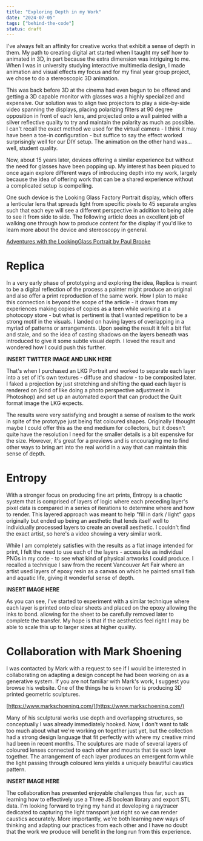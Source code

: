 ```yaml
---
title: "Exploring Depth in my Work"
date: "2024-07-05"
tags: ["behind-the-code"]
status: draft
---
```


I've always felt an affinity for creative works that exhibit a sense of depth in them. My path to creating digital art started when I taught my self how to animated in 3D, in part because the extra dimension was intriguing to me. When I was in university studying interactive multimedia design, I made animation and visual effects my focus and for my final year group project, we chose to do a stereoscopic 3D animation.

<ImageEmbed
    src="exploring-depth-stereoscopy.jpg"
    alt="University Final Year Project"
    width={2538}
    height={712}
    priority="true"
/>

This was back before 3D at the cinema had even begun to be offered and getting a 3D capable monitor with glasses was a highly specialized and expensive. Our solution was to align two projectors to play a side-by-side video spanning the displays, placing polarizing filters at 90 degree opposition in front of each lens, and projected onto a wall painted with a silver reflective quality to try and maintain the polarity as much as possible. I can't recall the exact method we used for the virtual camera - I think it may have been a toe-in configuration - but suffice to say the effect worked surprisingly well for our DIY setup. The animation on the other hand was... well, student quality.

Now, about 15 years later, devices offering a similar experience but without the need for glasses have been popping up. My interest has been piqued to once again explore different ways of introducing depth into my work, largely because the idea of offering work that can be a shared experience without a complicated setup is compelling.

One such device is the Looking Glass Factory Portrait display, which offers a lenticular lens that spreads light from specific pixels to 45 separate angles such that each eye will see a different perspective in addition to being able to see it from side to side. The following article does an excellent job of walking one through how to produce content for the display if you'd like to learn more about the device and stereoscopy in general.

[Adventures with the LookingGlass Portrait by Paul Brooke](https://paulbourke.net/stereographics/LookingGlass/)

# Replica

In a very early phase of prototyping and exploring the idea, Replica is meant to be a digital reflection of the process a painter might produce an original and also offer a print reproduction of the same work. How I plan to make this connection is beyond the scope of the article - it draws from my experiences making copies of copies as a teen while working at a photocopy store - but what is pertinent is that I wanted repetition to be a strong motif in the visuals. I landed on having layers of overlapping in a myriad of patterns or arrangements. Upon seeing the result it felt a bit flat and stale, and so the idea of casting shadows on the layers beneath was introduced to give it some subtle visual depth. I loved the result and wondered how I could push this further.

**INSERT TWITTER IMAGE AND LINK HERE**

That's when I purchased an LKG Portrait and worked to separate each layer into a set of it's own textures - diffuse and shadow - to be composited later. I faked a projection by just stretching and shifting the quad each layer is rendered on (kind of like doing a photo perspective adjustment in Photoshop) and set up an automated export that can product the Quilt format image the LKG expects.

<ImageEmbed
    src="exploring-depth-replica.jpg"
    alt="Replica Example Artwork"
    width={512}
    height={683}
    cardTitle="Replica - Example Render"
/>

<ImageEmbed
    src="exploring-depth-replica-quilt.jpg"
    alt="Replica Example Quilt"
    width={1024}
    height={1024}
    cardTitle="Replica - Example Quilt for LKG"
/>

The results were very satisfying and brought a sense of realism to the work in spite of the prototype just being flat coloured shapes. Originally I thought maybe I could offer this as the end medium for collectors, but it doesn't quite have the resolution I need for the smaller details is a bit expensive for the size. However, it's great for a previews and is encouraging me to find other ways to bring art into the real world in a way that can maintain this sense of depth.

# Entropy

With a stronger focus on producing fine art prints, Entropy is a chaotic system that is comprised of layers of logic where each preceding layer's pixel data is compared in a series of iterations to determine where and how to render. This layered approach was meant to help "fill in dark / light" gaps originally but ended up being an aesthetic that lends itself well to individually processed layers to create an overall aesthetic. I couldn't find the exact artist, so here's a video showing a very similar work.

<YouTubeEmbed id="QFGZJP6bNWE" />

While I am completely satisfies with the results as a flat image intended for print, I felt the need to use each of the layers - accessible as individual PNGs in my code - to see what kind of physical artworks I could produce. I recalled a technique I saw from the recent Vancouver Art Fair where an artist used layers of epoxy resin as a canvas on which he painted small fish and aquatic life, giving it wonderful sense of depth.

**INSERT IMAGE HERE**

As you can see, I've started to experiment with a similar technique where each layer is printed onto clear sheets and placed on the epoxy allowing the inks to bond. allowing for the sheet to be carefully removed later to complete the transfer. My hope is that if the aesthetics feel right I may be able to scale this up to larger sizes at higher quality.

# Collaboration with Mark Shoening

I was contacted by Mark with a request to see if I would be interested in collaborating on adapting a design concept he had been working on as a generative system. If you are not familiar with Mark's work, I suggest you browse his website. One of the things he is known for is producing 3D printed geometric sculptures.

[https://www.markschoening.com/](https://www.markschoening.com/)

Many of his sculptural works use depth and overlapping structures, so conceptually I was already immediately hooked. Now, I don't want to talk too much about what we're working on together just yet, but the collection had a strong design language that fit perfectly with where my creative mind had been in recent months. The sculptures are made of several layers of coloured lenses connected to each other and mounts that tie each layer together. The arrangement of each layer produces an emergent form while the light passing through coloured lens yields a uniquely beautiful caustics pattern.

**INSERT IMAGE HERE**

The collaboration has presented enjoyable challenges thus far, such as learning how to effectively use a Three JS boolean library and export STL data. I'm looking forward to trying my hand at developing a raytracer dedicated to capturing the light transport just right so we can render caustics accurately. More importantly, we're both learning new ways of thinking and adapting our practices from each other and I have no doubt that the work we produce will benefit in the long run from this experience.
